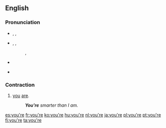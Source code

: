 ==English==

===Pronunciation===
* {{a|UK}} {{enPR|yôr}}, {{IPA|/jɔː(ɹ)/}}, {{SAMPA|/jO:(r)/}}
*: {{rhymes|ɔː(r)}}
* {{a|US}} {{enPR|yôr}}, {{IPA|/jɔː(ɹ)/|/jʊə(ɹ)/}}, {{SAMPA|/jO:(r)/|/jU@(r)}}
*: {{audio|en-us-you're.ogg|Audio (US) (1)}}, {{audio|en-us-you're2.ogg|Audio (US) (2)}}
*: {{rhymes|ʊə(r)}}
* {{homophones|yore|your}}
* {{homophones|yaw}} {{qualifier|in non-rhotic accents}}

===Contraction===
{{en-cont}}

# [[you]] [[are]].
#: '''''You're''' smarter than I am.''

[[es:you're]]
[[fr:you're]]
[[ko:you're]]
[[hu:you're]]
[[nl:you're]]
[[ja:you're]]
[[pl:you're]]
[[pt:you're]]
[[fi:you're]]
[[ta:you're]]